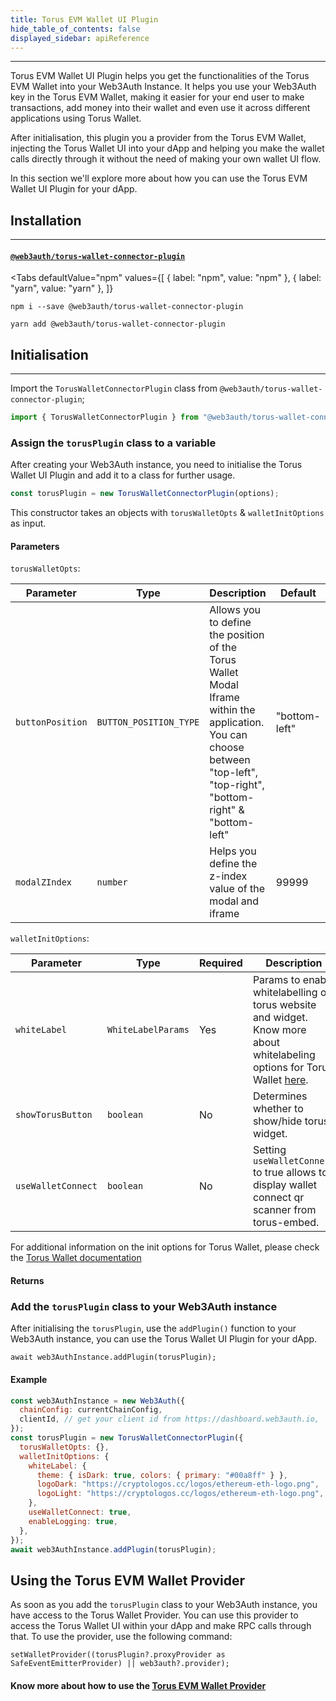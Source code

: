 ```yaml
---
title: Torus EVM Wallet UI Plugin
hide_table_of_contents: false
displayed_sidebar: apiReference
---
```


---


Torus EVM Wallet UI Plugin helps you get the functionalities of the Torus EVM Wallet into your Web3Auth Instance. It helps you use your Web3Auth key
in the Torus EVM Wallet, making it easier for your end user to make transactions, add money into their wallet and even use it across different
applications using Torus Wallet.

After initialisation, this plugin you a provider from the Torus EVM Wallet, injecting the Torus Wallet UI into your dApp and helping you make the
wallet calls directly through it without the need of making your own wallet UI flow.

In this section we'll explore more about how you can use the Torus EVM Wallet UI Plugin for your dApp.

## Installation

---

#### [`@web3auth/torus-wallet-connector-plugin`](https://www.npmjs.com/package/@web3auth/torus-wallet-connector-plugin)

<Tabs
  defaultValue="npm"
  values={[
    { label: "npm", value: "npm" },
    { label: "yarn", value: "yarn" },
  ]}
>

<TabItem value="npm">

```shell
npm i --save @web3auth/torus-wallet-connector-plugin
```

</TabItem>

<TabItem value="yarn">

```shell
yarn add @web3auth/torus-wallet-connector-plugin
```

</TabItem>

</Tabs>

## Initialisation

---

Import the `TorusWalletConnectorPlugin` class from `@web3auth/torus-wallet-connector-plugin`;

```javascript
import { TorusWalletConnectorPlugin } from "@web3auth/torus-wallet-connector-plugin";
```

### Assign the `torusPlugin` class to a variable

After creating your Web3Auth instance, you need to initialise the Torus Wallet UI Plugin and add it to a class for further usage.

```javascript
const torusPlugin = new TorusWalletConnectorPlugin(options);
```

This constructor takes an objects with `torusWalletOpts` & `walletInitOptions` as input.

#### Parameters

`torusWalletOpts`:

| Parameter        | Type                   | Description                                                                                                                                                               | Default       |
| ---------------- | ---------------------- | ------------------------------------------------------------------------------------------------------------------------------------------------------------------------- | ------------- |
| `buttonPosition` | `BUTTON_POSITION_TYPE` | Allows you to define the position of the Torus Wallet Modal Iframe within the application. You can choose between "top-left", "top-right", "bottom-right" & "bottom-left" | "bottom-left" |
| `modalZIndex`    | `number`               | Helps you define the z-index value of the modal and iframe                                                                                                                | 99999         |

`walletInitOptions`:

| Parameter          | Type               | Required | Description                                                                                                                                                                            | Default |
| ------------------ | ------------------ | -------- | -------------------------------------------------------------------------------------------------------------------------------------------------------------------------------------- | ------- |
| `whiteLabel`       | `WhiteLabelParams` | Yes      | Params to enable whitelabelling of torus website and widget. Know more about whitelabeling options for Torus Wallet [here](https://docs.tor.us/wallet/api-reference/class#whitelabel). | N/A     |
| `showTorusButton`  | `boolean`          | No       | Determines whether to show/hide torus widget.                                                                                                                                          | `true`  |
| `useWalletConnect` | `boolean`          | No       | Setting `useWalletConnect` to true allows to display wallet connect qr scanner from torus-embed.                                                                                       | `false` |

For additional information on the init options for Torus Wallet, please check the
[Torus Wallet documentation](https://docs.tor.us/wallet/api-reference/class#init)

#### Returns

### Add the `torusPlugin` class to your Web3Auth instance

After initialising the `torusPlugin`, use the `addPlugin()` function to your Web3Auth instance, you can use the Torus Wallet UI Plugin for your dApp.

```
await web3AuthInstance.addPlugin(torusPlugin);
```

#### Example

```javascript
const web3AuthInstance = new Web3Auth({
  chainConfig: currentChainConfig,
  clientId, // get your client id from https://dashboard.web3auth.io,
});
const torusPlugin = new TorusWalletConnectorPlugin({
  torusWalletOpts: {},
  walletInitOptions: {
    whiteLabel: {
      theme: { isDark: true, colors: { primary: "#00a8ff" } },
      logoDark: "https://cryptologos.cc/logos/ethereum-eth-logo.png",
      logoLight: "https://cryptologos.cc/logos/ethereum-eth-logo.png",
    },
    useWalletConnect: true,
    enableLogging: true,
  },
});
await web3AuthInstance.addPlugin(torusPlugin);
```

## Using the Torus EVM Wallet Provider

As soon as you add the `torusPlugin` class to your Web3Auth instance, you have access to the Torus Wallet Provider. You can use this provider to
access the Torus Wallet UI within your dApp and make RPC calls through that. To use the provider, use the following command:

```
setWalletProvider((torusPlugin?.proxyProvider as SafeEventEmitterProvider) || web3auth?.provider);
```

#### Know more about how to use the [Torus EVM Wallet Provider](https://docs.tor.us/wallet/api-reference/ethereum-api#provider)
